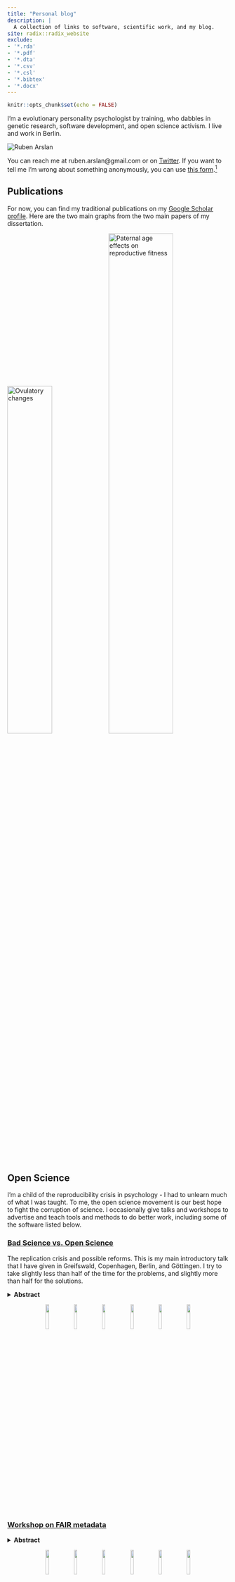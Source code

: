 ```yaml
---
title: "Personal blog"
description: |
  A collection of links to software, scientific work, and my blog.
site: radix::radix_website
exclude:
- '*.rda'
- '*.pdf'
- '*.dta'
- '*.csv'
- '*.csl'
- '*.bibtex'
- '*.docx'
---
```


```r
knitr::opts_chunk$set(echo = FALSE)
```

I'm a evolutionary personality psychologist by training, who dabbles in genetic research, software development, and open science activism. I live and work in Berlin. 

<aside>
<img src="https://formr.org/assets/build/img/ruben.jpg?v1489582723" class="img-circle" alt="Ruben Arslan">
</aside>

You can reach me at ruben.arslan@gmail.com or on [Twitter](https://twitter.com/rubenarslan). If you want to tell me I'm wrong about something anonymously, you can use [this form](https://tellmeimwrong.formr.org).^[Some more information about this form can be found [here](http://www.the100.ci/2018/02/22/tell-me-im-wrong).]


## Publications
For now, you can find my traditional publications on my [Google Scholar profile](https://scholar.google.com/citations?user=X6fXzMcAAAAJ&hl=en). Here are the two main graphs from the two main papers of my dissertation.

<div class="l-body-outset"><p>
<img src="https://rubenarslan.github.io/ovulatory_shifts/library/curves_paper.png" style="width: 45%" alt="Ovulatory changes">
<img src="https://rubenarslan.github.io/paternal_age_fitness/library/mcmc_comp.png" style="width: 54%;" alt="Paternal age effects on reproductive fitness">
</p></div>

## Open Science
I'm a child of the reproducibility crisis in psychology - I had to unlearn much of what I was taught. To me, the open science movement is our best hope to fight the corruption of science. I occasionally give talks and workshops to advertise and teach tools and methods to do better work, including some of the software listed below. 

### [Bad Science vs. Open Science](https://osf.io/7vnya/)
The replication crisis and possible reforms. This is my main introductory talk that I have given in Greifswald, Copenhagen, Berlin, and Göttingen. I try to take slightly less than half of the time for the problems, and slightly more than half for the solutions.

<details><summary>__Abstract__</summary> 
Estimates from large-scale replication projects in psychology suggest that the majority of studies from top journals do not have replicable results. In related news, researchers were able to publish highly significant support for impossible phenomena using commonly accepted scientific research methods. Data detectives keep finding highly cited scientific papers that are riddled with errors invalidating their conclusions. Our textbooks are full of findings that do not replicate or are in serious doubt. Publication bias and outcome switching contaminate our knowledge base about pharmacological and psychotherapeutic treatment. Science as a system has issues, but can we use the scientific method to remedy them? A vibrant reform movement is seeking to do so, but it can be hard to keep track of all the suggestions to do better. I outline concrete plans and paths that could lead to lasting improvements, such as the Open Science Framework, Registered Reports, the Peer Reviewer's Openness Initiative, the All Trials initiative, preprints, post publication peer review, and guideline and incentive setting at the journal, hiring and funding level.
</details>

<div class="l-screen-inset"><p><center>
<img src="figures/bad 7.png" style="width: 12%">
<img src="figures/bad 2.png" style="width: 12%">
<img src="figures/bad 4.png" style="width: 12%">
<img src="figures/bad 3.png" style="width: 12%">
<img src="figures/bad 5.png" style="width: 12%">
<img src="figures/bad 6.png" style="width: 12%">
</p></div></center>

### [Workshop on FAIR metadata](https://osf.io/f8dvx/)
<details><summary>__Abstract__</summary> 
Google now also finds datasets – but will it find yours? How can you share your data in such a way that it will be useful to you and others in the future? Some scientific disciplines have found ways to store data in standardised formats in central, open repositories. But for many, especially in health and human subjects research, data cannot be shared openly. You can always share metadata – but how do you do so in a forward-thinking way? We discuss standards or the lack of them and try out practical tools.
</details>


<div class="l-screen-inset"><p><center>
<img src="figures/screen 1.png" style="width: 12%" >
<img src="figures/screen 4.png" style="width: 12%">
<img src="figures/screen 6.png" style="width: 12%">
<img src="figures/screen 2.png" style="width: 12%">
<img src="figures/screen 5.png" style="width: 12%">
<img src="figures/screen 3.png" style="width: 12%">
</p></div></center>



### [formr workshop](https://osf.io/gu23h/)
<details><summary>__Abstract__</summary> 
The survey framework formr.org is a free, open source software for online and lab studies. Even with little or no programming skills users can design complex studies. Key features include automatic email and text message reminders for repeated surveys on computers and smartphones and the automatic generation of personalised graphical feedback based on R functions. Designed by and for personality researchers, formr.org makes it easy to collect peer ratings, social networks, dyadic and round robin data, longitudinal, and experience sampling data. It also allows for separation of contact and study data as required by European privacy laws. Users of formr.org can increase the transparency and reproducibility of their research by sharing and version tracking complete study workflows. Furthermore, data collected with formr.org can be cleaned and documented in human- and machine-readable codebooks without additional effort by relying on the study metadata.
</details>


<div class="l-screen-inset"><p><center>
<img src="figures/form 7.png" style="width: 12%" >
<img src="figures/form 2.png" style="width: 12%">
<img src="figures/form 8.png" style="width: 12%">
<img src="figures/form 3.png" style="width: 12%">
<img src="figures/form 5.png" style="width: 12%">
<img src="figures/form 6.png" style="width: 12%">
</p></div></center>



### [Maintaining privacy with open data](https://osf.io/n2dsq/)
<details><summary>__Abstract__</summary> 
In this workshop, we will try to tackle questions about privacy in the age of big and open data. Why should we even share our data? For what kind of research data do we need to maintain privacy? What is personally identifiable information and why is not sufficient to omit it to make data truly anonymous? How do we assess the risks of re-identification? How do we maintain our participants' anonymity, when we need to stay in touch with them online? What novel risks are engendered by the massive trail of data we all leave on the web? How do we anonymise already collected data by binning, fuzzing, and omitting? We will also discuss novel technological solutions that can permit us to share data openly: synthetic data generation, scientific use files, or differential privacy algorithms. The workshop consists of some theoretical input, but will also focus on practical exercises. Ideally, participants bring their own laptop with a current R installation. Furthermore, participants can send in questions or typical scenarios from their own research fields in advance.
</details>

## Software
I have published a few tools, mostly written in PHP, Javascript, or R, all of which are free to use, and two of which are open source. Missing from this list is one website that I had to take offline because a German dictionary didn't get the joke and threatened to sue me. Don't ask. You can find the open source software and some of my reproducible
statistical analyses on [Github](https://github.com/rubenarslan).

### [formr.org](https://formr.org)
_formr.org_ is a study framework. Most users use it to run fancy surveys with feedback and control complex studies, such as experience sampling, and longitudinal research. I started working on an early version of this before my PhD and continued developing it during my PhD. Core niceties include that a direct link to R allows users to program studies with fairly unlimited complexity. Cyril Tata and Matthias Walther are helping me develop and maintain the software since 2015 and 2018, respectively. I also wrote
an R package simply called [formr](https://github.com/rubenarslan/formr) to help users make the most of the data and metadata.

In addition to extensive documentation supplied by us and supplemented by our users in a Wiki, there is also a [preprint](https://psyarxiv.com/pjasu) describing the software.
 
### [codebook](https://cran.r-project.org/web/packages/codebook/)
codebook is an R package that allows users to document datasets in nice websites that can be read and understood both by co-authors, forgetful future yous, and machines. It was based on a set of convenience functions available in formr. It can make good use of existing metadata, such as item data contained in Qualtrics or formr.org surveys, but also variable and value labels, in Stata, SPSS, and SAS files.

A tutorial is available as a [preprint](https://psyarxiv.com/5qc6h/), but the easiest way to get going is to simply upload a dataset to this [webapp](http://codebook.formr.org/). Iro Eleftheriadou created a [gallery](https://rubenarslan.github.io/codebook_gallery/) for codebooks made from datasets uploaded to the Open Science Framework.

### [Alphabattle.xyz](https://alphabattle.xyz)
A small collaboration with a friend led to this player-vs-player online word game written with [Meteor](https://www.meteor.com). 
You have to infer the other person's secret word by asking words, but only learning whether letters matched or not. We kept it very similar to the paper-pencil version that we used to play before it became less common to carry paper and pencil than a smartphone.

### [brainfunnel.com](http://brainfunnel.com/)
During a year abroad in Sweden in 2005, I tried to speed up my vocabulary learning using spaced repetition and habit forming (I probably learned more PHP and Javascript than Swedish because of this). Because most existing software that I could find was commercial and didn't work on Macs, I wrote one in the form of a website. I stopped working on this in 2011, but it still works, and I think it might still be the only one with easy support for gap texts.


## Blog
Together with [three wonderful people](http://www.the100.ci/about/), I founded [The 100% CI](http://www.the100.ci/), a blog focused on open science and meta science. Posts that I wrote primarily, can be found [here](http://www.the100.ci/author/ruben/), although we all edit and review each other. My posts that did not clear our high bar for punniness go [here](blog.html).

### Privacy Policy {.appendix}

See [here](about.html)
